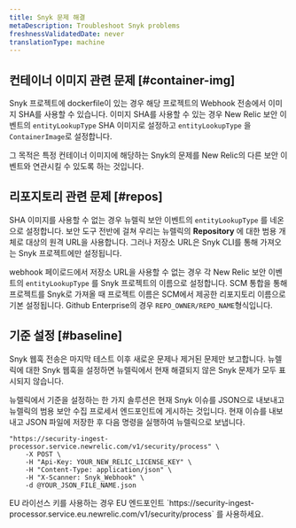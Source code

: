 ```yaml
---
title: Snyk 문제 해결
metaDescription: Troubleshoot Snyk problems
freshnessValidatedDate: never
translationType: machine
---
```


## 컨테이너 이미지 관련 문제 [#container-img]

Snyk 프로젝트에 dockerfile이 있는 경우 해당 프로젝트의 Webhook 전송에서 이미지 SHA를 사용할 수 있습니다. 이미지 SHA를 사용할 수 있는 경우 New Relic 보안 이벤트의 `entityLookupType` SHA 이미지로 설정하고 `entityLookupType` 을 `ContainerImage`로 설정합니다.

그 목적은 특정 컨테이너 이미지에 해당하는 Snyk의 문제를 New Relic의 다른 보안 이벤트와 연관시킬 수 있도록 하는 것입니다.

## 리포지토리 관련 문제 [#repos]

SHA 이미지를 사용할 수 없는 경우 뉴렐릭 보안 이벤트의 `entityLookupType` 를 네온으로 설정합니다. 보안 도구 전반에 걸쳐 우리는 뉴렐릭의 <DNT>**Repository**</DNT> 에 대한 범용 개체로 대상의 원격 URL을 사용합니다. 그러나 저장소 URL은 Snyk CLI를 통해 가져오는 Snyk 프로젝트에만 설정됩니다.

webhook 페이로드에서 저장소 URL을 사용할 수 없는 경우 각 New Relic 보안 이벤트의 `entityLookupType` 를 Snyk 프로젝트의 이름으로 설정합니다. SCM 통합을 통해 프로젝트를 Snyk로 가져올 때 프로젝트 이름은 SCM에서 제공한 리포지토리 이름으로 기본 설정됩니다. Github Enterprise의 경우 `REPO_OWNER/REPO_NAME`형식입니다.

## 기준 설정 [#baseline]

<DNT>Snyk</DNT> 웹훅 전송은 마지막 테스트 이후 새로운 문제나 제거된 문제만 보고합니다. 뉴렐릭에 대한 <DNT>Snyk</DNT> 웹훅을 설정하면 뉴렐릭에서 현재 해결되지 않은 <DNT>Snyk</DNT> 문제가 모두 표시되지 않습니다.

뉴렐릭에서 기준을 설정하는 한 가지 솔루션은 현재 <DNT>Snyk</DNT> 이슈를 JSON으로 내보내고 뉴렐릭의 범용 보안 수집 프로세서 엔드포인트에 게시하는 것입니다. 현재 이슈를 내보내고 JSON 파일에 저장한 후 다음 명령을 실행하여 뉴렐릭으로 보냅니다.

```shell
"https://security-ingest-processor.service.newrelic.com/v1/security/process" \
    -X POST \
    -H "Api-Key: YOUR_NEW_RELIC_LICENSE_KEY" \
    -H "Content-Type: application/json" \
    -H "X-Scanner: Snyk_Webhook" \
    -d @YOUR_JSON_FILE_NAME.json
```

<Callout variant="important">
  EU 라이선스 키를 사용하는 경우 EU 엔드포인트 `https://security-ingest-processor.service.eu.newrelic.com/v1/security/process` 를 사용하세요.
</Callout>